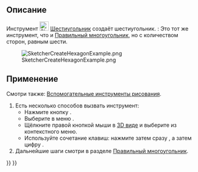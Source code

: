 <languages/>

{{Docnav/ru
|[[Sketcher_CreatePentagon/ru|Пятиугольник]]
|[[Sketcher_CreateHeptagon/ru|Семиугольник]]
|[[Sketcher_Workbench/ru|Скетчер]]
|IconL=Sketcher_CreatePentagon.svg
|IconR=Sketcher_CreateHeptagon.svg
|IconC=Workbench_Sketcher.svg
}}

{{GuiCommand/ru
|Name/ru=Шестиугольник
|Name=Sketcher CreateHexagon
|MenuLocation=Эскиз → Геометрия эскиза → Создать шестиугольник
|Workbenches=[[Sketcher_Workbench/ru|Скетчер]]
|Shortcut={{KEY|G}} {{KEY|P}} {{KEY|6}}
|Version=0.15
|SeeAlso=[[Sketcher_CreateRegularPolygon/ru|Скетчер Правильный многоугольник]]
}}

<span id="Description"></span>
== Описание ==

Инструмент [[Image:Sketcher_CreateHexagon.svg|24px]] [[Sketcher_CreateHexagon/ru|Шестиугольник]] создаёт шестиугольник. {{Version/ru|1.0}}: Это тот же инструмент, что и [[Sketcher_CreateRegularPolygon/ru|Правильный многоугольник]], но с количеством сторон, равным шести.

[[Image:SketcherCreateHexagonExample.png‎]]

<span id="Usage"></span>
== Применение ==

Смотри также: [[Sketcher_Workbench/ru#Drawing_aids|Вспомогательные инструменты рисования]].

# Есть несколько способов вызвать инструмент:
#* Нажмите кнопку {{Button|[[Image:Sketcher_CreateHexagon.svg|16px]] [[Sketcher_CreateHexagon/ru|Шестиугольник]]}}.
#* Выберите в меню {{MenuCommand|Эскиз → Геометрия эскиза → [[Image:Sketcher_CreateHexagon.svg|16px]] Создать шестиугольник}}.
#* Щёлкните правой кнопкой мыши в [[3D_view/ru|3D виде]] и выберите {{MenuCommand|[[Image:Sketcher_CreateHexagon.svg|16px]] Создать шестиугольник}} из контекстного меню.
#* Используйте сочетание клавиш: нажмите {{KEY|G}} затем сразу {{KEY|P}}, а затем цифру {{KEY|6}}.
# Дальнейшие шаги смотри в разделе [[Sketcher_CreateRegularPolygon/ru#Usage|Правильный многоугольник]].


{{Docnav/ru
|[[Sketcher_CreatePentagon/ru|Пятиугольник]]
|[[Sketcher_CreateHeptagon/ru|Семиугольник]]
|[[Sketcher_Workbench/ru|Скетчер]]
|IconL=Sketcher_CreatePentagon.svg
|IconR=Sketcher_CreateHeptagon.svg
|IconC=Workbench_Sketcher.svg
}}

{{Sketcher_Tools_navi{{#translation:}}}}
{{Userdocnavi{{#translation:}}}}